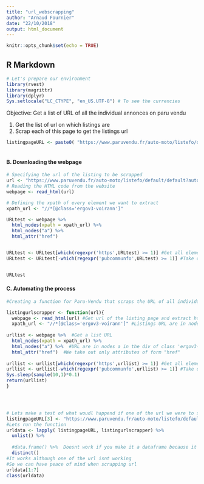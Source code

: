 ```yaml
---
title: "url_webscrapping"
author: "Arnaud Fournier"
date: "22/10/2018"
output: html_document
---
```


```r
knitr::opts_chunk$set(echo = TRUE)
```

## R Markdown
```r
# Let's prepare our environment
library(rvest)
library(magrittr)
library(dplyr)
Sys.setlocale("LC_CTYPE", "en_US.UTF-8") # To see the currencies
```





Objective: Get a list of URL of all the individual annonces on paru vendu

1) Get the list of url on which listings are
2) Scrap each of this page to get the listings url



```r

listingpageURL <- paste0( "https://www.paruvendu.fr/auto-moto/listefo/default/default?auto-typeRech=&reaf=1&r2=&px1=&md=&codeINSEE=&lo=&ray=15&r=VVO00000&r1=&trub=&nrj=&pa=&km1=&npo=0&a0=&a1=&fulltext=&tr=&pf0=&pf1=&p=", c(1:1))
  

```




#### B. Downloading the webpage

```r
# Specifying the url of the listing to be scrapped
url <- "https://www.paruvendu.fr/auto-moto/listefo/default/default?auto-typeRech=&reaf=1&r2=&px1=&md=&codeINSEE=&lo=&ray=15&r=VVO00000&r1=&trub=&nrj=&pa=&km1=&npo=0&a0=&a1=&fulltext=&tr=&pf0=&pf1=&p=1"
# Reading the HTML code from the website
webpage <- read_html(url)
```




```r
# Defining the xpath of every element we want to extract
xpath_url <- "//*[@class='ergov3-voirann']"
```



```r


URLtest <- webpage %>% 
  html_nodes(xpath = xpath_url) %>% 
  html_nodes("a") %>% 
  html_attr("href") 


URLtest <- URLtest[which(regexpr('https',URLtest) >= 1)] #Get all elements from the node that contains a url - pattern is https
URLtest <- URLtest[-which(regexpr('pubcommunfo',URLtest) >= 1)] #Take out all elements that are adverts


URLtest
```

#### C. Automating the process

```r
#Creating a function for Paru-Vendu that scraps the URL of all individual listing

listingurlscrapper <- function(url){
  webpage <- read_html(url) #Get url of the listing page and extract html code
  xpath_url <- "//*[@class='ergov3-voirann']" #Listings URL are in nodes of class 'ergov3-voirann'
  
urllist <- webpage %>%  #Get a list URL
  html_nodes(xpath = xpath_url) %>% 
  html_nodes("a") %>%  #URL are in nodes a in the div of class 'ergov3-voirann'
  html_attr("href")  #We take out only attributes of form "href"
  
urllist <- urllist[which(regexpr('https',urllist) >= 1)] #Get all elements from the node that contains a url - pattern is https
urllist <- urllist[-which(regexpr('pubcommunfo',urllist) >= 1)] #Take out all elements that are adverts
Sys.sleep(sample(10,1)*0.1)
return(urllist)
}




# Lets make a test of what woudl happend if one of the url we were to scrap wasnt right
listingpageURL[3] <- "https://www.paruvendu.fr/auto-moto/listefo/default/default?auto-typeRech=&reaf=1&r2=&px1=&md=&codeINSEE=&lo=&ray=15&r=VVO00000&r1=&trub=&nrj=&pa=1=&npo=0&a0=&a1=&fulltext=&tr=&pf0=&pf1=&p=3"
#Lets run the function
urldata <- lapply( listingpageURL, listingurlscrapper) %>% 
  unlist() %>%
  
  #data.frame() %>%  Doesnt work if you make it a dataframe because it makes the object a factor - doesn't work with lapply (read_html function doesnt take factors)
  distinct()
#It works although one of the url isnt working
#So we can have peace of mind when scrapping url
urldata[1:7]
class(urldata)
```





